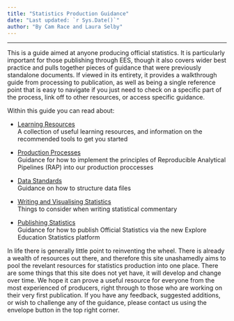 ```yaml
---
title: "Statistics Production Guidance"
date: "Last updated: `r Sys.Date()`"
author: "By Cam Race and Laura Selby"
---
```


---


This is a guide aimed at anyone producing official statistics. It is particularly important for those publishing through EES, though it also covers wider best practice and pulls together pieces of guidance that were previously standalone documents. If viewed in its entirety, it provides a walkthrough guide from processing to publication, as well as being a single reference point that is easy to navigate if you just need to check on a specific part of the process, link off to other resources, or access specific guidance.

Within this guide you can read about: 

* [Learning Resources](https://rsconnect-pp/rsc/stats-production-guidance/l+d.html)  
A collection of useful learning resources, and information on the recommended tools to get you started

* [Production Processes](https://rsconnect-pp/rsc/stats-production-guidance/rap.html)  
Guidance for how to implement the principles of Reproducible Analytical Pipelines (RAP) into our production proccesses

* [Data Standards](https://rsconnect-pp/rsc/stats-production-guidance/ud.html)  
Guidance on how to structure data files

* [Writing and Visualising Statistics](https://rsconnect-pp/rsc/stats-production-guidance/cd.html)  
Things to consider when writing statistical commentary

* [Publishing Statistics](https://rsconnect-pp/rsc/stats-production-guidance/ees.html)  
Guidance for how to publish Official Statistics via the new Explore Education Statistics platform


In life there is generally little point to reinventing the wheel. There is already a wealth of resources out there, and therefore this site unashamedly aims to pool the revelant resources for statistics production into one place. There are some things that this site does not yet have, it will develop and change over time. We hope it can prove a useful resource for everyone from the most experienced of producers, right through to those who are working on their very first publication. If you have any feedback, suggested additions, or wish to challenge any of the guidance, please contact us using the envelope button in the top right corner.
